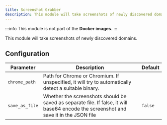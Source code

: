 ```yaml
---
title: Screenshot Grabber
description: This module will take screenshots of newly discovered domains.
---
```


:::info
This module is not part of the **Docker images**.
:::

This module will take screenshots of newly discovered domains.

## Configuration

| Parameter      | Description                                                                                                                           | Default |
| -------------- | ------------------------------------------------------------------------------------------------------------------------------------- | ------- |
| `chrome_path`  | Path for Chrome or Chromium. If unspecified, it will try to automatically detect a suitable binary.                                   |         |
| `save_as_file` | Whether the screenshots should be saved as separate file. If false, it will base64 encode the screenshot and save it in the JSON file | `false` |
